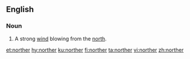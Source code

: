 ==English==
===Noun===
{{en-noun}}
# A strong [[wind]] blowing from the [[north]].

[[et:norther]]
[[hy:norther]]
[[ku:norther]]
[[fi:norther]]
[[ta:norther]]
[[vi:norther]]
[[zh:norther]]